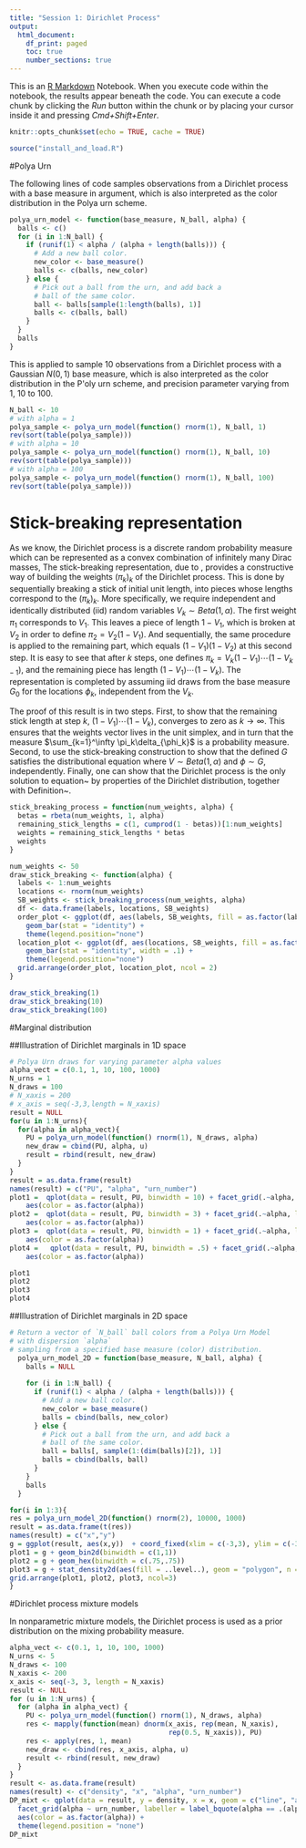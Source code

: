```yaml
---
title: "Session 1: Dirichlet Process"
output:
  html_document:
    df_print: paged
    toc: true
    number_sections: true
---
```


This is an [R Markdown](http://rmarkdown.rstudio.com) Notebook. When you execute code within the notebook, the results appear beneath the code. You can execute a code chunk by clicking the *Run* button within the chunk or by placing your cursor inside it and pressing *Cmd+Shift+Enter*. 

```r
knitr::opts_chunk$set(echo = TRUE, cache = TRUE)
```

```r
source("install_and_load.R")
```



#Polya Urn


The following lines of code samples observations from a Dirichlet process with a  base measure in argument, which is also interpreted as the color distribution in the Polya urn scheme.

```r
polya_urn_model <- function(base_measure, N_ball, alpha) {
  balls <- c()
  for (i in 1:N_ball) {
    if (runif(1) < alpha / (alpha + length(balls))) {
      # Add a new ball color.
      new_color <- base_measure()
      balls <- c(balls, new_color)
    } else {
      # Pick out a ball from the urn, and add back a
      # ball of the same color.
      ball <- balls[sample(1:length(balls), 1)]
      balls <- c(balls, ball)
    }
  }
  balls
}
```


This is applied to sample 10 observations from a Dirichlet process with a  Gaussian $N(0,1)$ base measure, which is also interpreted as the color distribution in the P\'oly urn scheme, and precision parameter varying from 1, 10 to 100.

```r
N_ball <- 10
# with alpha = 1
polya_sample <- polya_urn_model(function() rnorm(1), N_ball, 1)
rev(sort(table(polya_sample)))
# with alpha = 10
polya_sample <- polya_urn_model(function() rnorm(1), N_ball, 10)
rev(sort(table(polya_sample)))
# with alpha = 100
polya_sample <- polya_urn_model(function() rnorm(1), N_ball, 100)
rev(sort(table(polya_sample)))
```


# Stick-breaking representation

As we know, the Dirichlet process is a discrete random probability measure which can be represented as a convex combination of infinitely many Dirac masses, 
\begin{equation*}
		G = \sum_{k=1}^\infty \pi_k\delta_{\phi_k}.
\end{equation*}
The stick-breaking representation,  due to \cite{sethuraman1994constructive}, provides a constructive way of building the weights $(\pi_k)_k$ of the Dirichlet process. This is done by sequentially breaking a stick of initial unit length, into pieces whose lengths correspond to the $(\pi_k)_k$. More specifically, we require independent and identically distributed (iid) random variables $V_k\sim Beta(1,\alpha)$. The first weight $\pi_1$ corresponds to $V_1$. This leaves a piece of length $1-V_1$, which is broken at $V_2$ in order to define $\pi_2=V_2(1-V_1)$. And sequentially, the same procedure is applied to the remaining part, which equals $(1-V_1)(1-V_2)$ at this second step. It is easy to see that after $k$ steps, one defines $\pi_k=V_k(1-V_1)\cdots(1-V_{k-1})$, and the remaining piece has length $(1-V_1)\cdots(1-V_{k})$. The representation is completed by assuming iid draws from the base measure $G_0$ for the locations $\phi_k$, independent from the $V_k$.

\begin{theorem}[\citep{sethuraman1994constructive}]
	Let $V_1,V_2,\ldots\sim iid Beta(1,\alpha)$ and $\phi_1,\phi_2,\ldots\simiid G_0$ be independent random variables. Define
	\begin{align*}
		\pi_1 &= V_1,\\
		\pi_k &= V_k(1-V_1)\cdots(1-V_{k-1}), \text{ for any } k\geq 2.
	\end{align*}
	Then $G = \sum_{k=1}^\infty \pi_k\delta_{\phi_k} \sim \DP(\alpha G_0)$.
\end{theorem}

The proof of this result is in two steps. First, to show that the remaining stick length at step $k$, $(1-V_1)\cdots(1-V_{k})$, converges to zero as $k\to\infty$. This ensures that the weights vector lives in the unit simplex, and in turn that the measure $\sum_{k=1}^\infty \pi_k\delta_{\phi_k}$ is a probability measure. Second, to use the stick-breaking construction to show that the defined $G$ satisfies the distributional equation
\begin{equation}\label{eq:DP_dist_equation}
	G = V\delta_\phi + (1-V)G,
\end{equation}
where $V\sim Beta(1,\alpha)$ and $\phi\sim G$, independently. Finally, one can show that the Dirichlet process is the only solution to equation~\ref{eq:DP_dist_equation} by properties of the Dirichlet distribution, together with Definition~\ref{def:DP_marginal}.

```r
stick_breaking_process = function(num_weights, alpha) {
  betas = rbeta(num_weights, 1, alpha)
  remaining_stick_lengths = c(1, cumprod(1 - betas))[1:num_weights]
  weights = remaining_stick_lengths * betas
  weights
}
```


```r
num_weights <- 50
draw_stick_breaking <- function(alpha) {
  labels <- 1:num_weights
  locations <- rnorm(num_weights)
  SB_weights <- stick_breaking_process(num_weights, alpha)
  df <- data.frame(labels, locations, SB_weights)
  order_plot <- ggplot(df, aes(labels, SB_weights, fill = as.factor(labels))) + 
    geom_bar(stat = "identity") + 
    theme(legend.position="none") 
  location_plot <- ggplot(df, aes(locations, SB_weights, fill = as.factor(labels))) + 
    geom_bar(stat = "identity", width = .1) + 
    theme(legend.position="none") 
  grid.arrange(order_plot, location_plot, ncol = 2)
}
```

```r
draw_stick_breaking(1)
draw_stick_breaking(10)
draw_stick_breaking(100)
```





#Marginal distribution

##Illustration of Dirichlet marginals in 1D space


```r
# Polya Urn draws for varying parameter alpha values
alpha_vect = c(0.1, 1, 10, 100, 1000)
N_urns = 1
N_draws = 100
# N_xaxis = 200
# x_axis = seq(-3,3,length = N_xaxis)
result = NULL
for(u in 1:N_urns){
  for(alpha in alpha_vect){
    PU = polya_urn_model(function() rnorm(1), N_draws, alpha)
    new_draw = cbind(PU, alpha, u)
    result = rbind(result, new_draw)
  }
}
result = as.data.frame(result)
names(result) = c("PU", "alpha", "urn_number")
plot1 =  qplot(data = result, PU, binwidth = 10) + facet_grid(.~alpha, labeller =  label_bquote(alpha == .(alpha))) + 
    aes(color = as.factor(alpha))
plot2 =  qplot(data = result, PU, binwidth = 3) + facet_grid(.~alpha, labeller =  label_bquote(alpha == .(alpha))) + 
    aes(color = as.factor(alpha))
plot3 =  qplot(data = result, PU, binwidth = 1) + facet_grid(.~alpha, labeller =  label_bquote(alpha == .(alpha))) + 
    aes(color = as.factor(alpha))
plot4 =   qplot(data = result, PU, binwidth = .5) + facet_grid(.~alpha, labeller =  label_bquote(alpha == .(alpha))) + 
    aes(color = as.factor(alpha))
```


```r
plot1
plot2
plot3
plot4
```




##Illustration of Dirichlet marginals in 2D space

```r
# Return a vector of `N_ball` ball colors from a Polya Urn Model
# with dispersion `alpha`
# sampling from a specified base measure (color) distribution.
  polya_urn_model_2D = function(base_measure, N_ball, alpha) {
    balls = NULL
  
    for (i in 1:N_ball) {
      if (runif(1) < alpha / (alpha + length(balls))) {
        # Add a new ball color.
        new_color = base_measure()
        balls = cbind(balls, new_color)
      } else {
        # Pick out a ball from the urn, and add back a
        # ball of the same color.
        ball = balls[, sample(1:(dim(balls)[2]), 1)]
        balls = cbind(balls, ball)
      }
    }
    balls
  }
```


```r
for(i in 1:3){
res = polya_urn_model_2D(function() rnorm(2), 10000, 1000)
result = as.data.frame(t(res))
names(result) = c("x","y")
g = ggplot(result, aes(x,y))  + coord_fixed(xlim = c(-3,3), ylim = c(-3,3)) + scale_fill_viridis(option = "magma")
plot1 = g + geom_bin2d(binwidth = c(1,1))
plot2 = g + geom_hex(binwidth = c(.75,.75)) 
plot3 = g + stat_density2d(aes(fill = ..level..), geom = "polygon", n = 100)
grid.arrange(plot1, plot2, plot3, ncol=3)
}
```




#Dirichlet process mixture models

In nonparametric mixture models, the Dirichlet process is used as a prior distribution on the mixing probability measure.

```r
alpha_vect <- c(0.1, 1, 10, 100, 1000)
N_urns <- 5
N_draws <- 100
N_xaxis <- 200
x_axis <- seq(-3, 3, length = N_xaxis)
result <- NULL
for (u in 1:N_urns) {
  for (alpha in alpha_vect) {
    PU <- polya_urn_model(function() rnorm(1), N_draws, alpha)
    res <- mapply(function(mean) dnorm(x_axis, rep(mean, N_xaxis), 
                                       rep(0.5, N_xaxis)), PU)
    res <- apply(res, 1, mean)
    new_draw <- cbind(res, x_axis, alpha, u)
    result <- rbind(result, new_draw)
  }
}
result <- as.data.frame(result)
names(result) <- c("density", "x", "alpha", "urn_number")
DP_mixt <- qplot(data = result, y = density, x = x, geom = c("line", "area")) + 
  facet_grid(alpha ~ urn_number, labeller = label_bquote(alpha == .(alpha))) + 
  aes(color = as.factor(alpha)) + 
  theme(legend.position = "none")
DP_mixt
```





